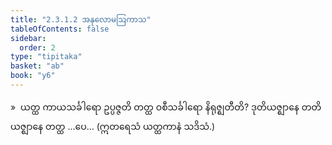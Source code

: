 ```yaml
---
title: "2.3.1.2 အနုလောမဩကာသ"
tableOfContents: false
sidebar:
  order: 2
type: "tipitaka"
basket: "ab"
book: "y6"
---
```



<DynamicBreadcrumb />

<Division number="130" book="y6" e="ch" v="34" p="44">

<Paragraph number="568" book="y6">
»  ယတ္ထ ကာယသင်္ခါရော ဥပ္ပဇ္ဇတိ တတ္ထ ဝစီသင်္ခါရော နိရုဇ္ဈတီတိ?
</Paragraph>

<Paragraph number="569" book="y6">
ဒုတိယဇ္ဈာနေ တတိယဇ္ဈာနေ တတ္ထ …ပေ…

</Paragraph>
</Division>

<Paragraph number="570" type="center" book="y6">
(ဣတရေသံ ယတ္ထကာနံ သဒိသံ.)
</Paragraph>